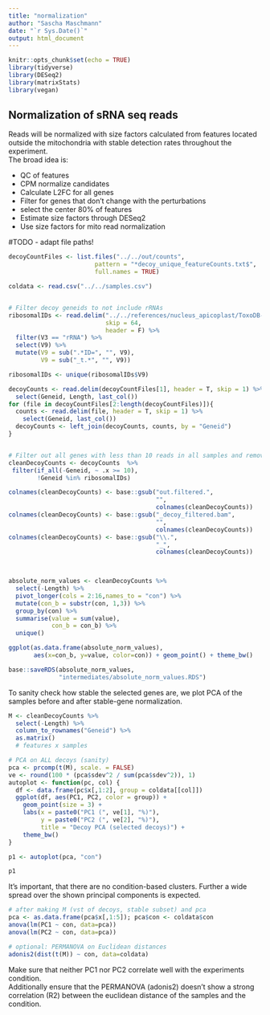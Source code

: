 ```yaml
---
title: "normalization"
author: "Sascha Maschmann"
date: "`r Sys.Date()`"
output: html_document
---
```


```r
knitr::opts_chunk$set(echo = TRUE)
library(tidyverse)
library(DESeq2)
library(matrixStats)
library(vegan)

```

## Normalization of sRNA seq reads
Reads will be normalized with size factors calculated from features located outside the mitochondria with stable detection rates throughout the experiment.  
The broad idea is:  

- QC of features
- CPM normalize candidates
- Calculate L2FC for all genes
- Filter for genes that don't change with the perturbations
- select the center 80% of features
- Estimate size factors through DESeq2
- Use size factors for mito read normalization

#TODO - adapt file paths!

```r
decoyCountFiles <- list.files("../../out/counts",
                        pattern = "*decoy_unique_featureCounts.txt$",
                        full.names = TRUE)

coldata <- read.csv("../../samples.csv")


# Filter decoy geneids to not include rRNAs
ribosomalIDs <- read.delim("../../references/nucleus_apicoplast/ToxoDB-68_TgondiiRH88.gff",
                           skip = 64,
                           header = F) %>% 
  filter(V3 == "rRNA") %>% 
  select(V9) %>% 
  mutate(V9 = sub(".*ID=", "", V9),
         V9 = sub("_t.*", "", V9))

ribosomalIDs <- unique(ribosomalIDs$V9)

decoyCounts <- read.delim(decoyCountFiles[1], header = T, skip = 1) %>% 
  select(Geneid, Length, last_col())
for (file in decoyCountFiles[2:length(decoyCountFiles)]){
  counts <- read.delim(file, header = T, skip = 1) %>% 
    select(Geneid, last_col())
  decoyCounts <- left_join(decoyCounts, counts, by = "Geneid")
}


# Filter out all genes with less than 10 reads in all samples and remove rRNA samples
cleanDecoyCounts <- decoyCounts  %>% 
 filter(if_all(-Geneid, ~ .x >= 10),
        !Geneid %in% ribosomalIDs)

colnames(cleanDecoyCounts) <- base::gsub("out.filtered.",
                                         "",
                                         colnames(cleanDecoyCounts))
colnames(cleanDecoyCounts) <- base::gsub("_decoy_filtered.bam",
                                         "",
                                         colnames(cleanDecoyCounts))
colnames(cleanDecoyCounts) <- base::gsub("\\.",
                                         "_",
                                         colnames(cleanDecoyCounts))

  
```

```r
absolute_norm_values <- cleanDecoyCounts %>% 
  select(-Length) %>% 
  pivot_longer(cols = 2:16,names_to = "con") %>% 
  mutate(con_b = substr(con, 1,3)) %>% 
  group_by(con) %>% 
  summarise(value = sum(value),
            con_b = con_b) %>% 
  unique()

ggplot(as.data.frame(absolute_norm_values),
       aes(x=con_b, y=value, color=con)) + geom_point() + theme_bw()

base::saveRDS(absolute_norm_values,
              "intermediates/absolute_norm_values.RDS")
```

To sanity check how stable the selected genes are, we plot PCA of the samples before and after stable-gene normalization.

```r
M <- cleanDecoyCounts %>% 
  select(-Length) %>% 
  column_to_rownames("Geneid") %>% 
  as.matrix()
  # features x samples

# PCA on ALL decoys (sanity)
pca <- prcomp(t(M), scale. = FALSE)
ve <- round(100 * (pca$sdev^2 / sum(pca$sdev^2)), 1)
autoplot <- function(pc, col) {
  df <- data.frame(pc$x[,1:2], group = coldata[[col]])
  ggplot(df, aes(PC1, PC2, color = group)) +
    geom_point(size = 3) +
    labs(x = paste0("PC1 (", ve[1], "%)"),
         y = paste0("PC2 (", ve[2], "%)"),
         title = "Decoy PCA (selected decoys)") +
    theme_bw()
}

p1 <- autoplot(pca, "con")
```

```r
p1
```

It's important, that there are no condition-based clusters. Further a wide spread over the shown principal components is expected.

```r
# after making M (vst of decoys, stable subset) and pca
pca <- as.data.frame(pca$x[,1:5]); pca$con <- coldata$con
anova(lm(PC1 ~ con, data=pca))
anova(lm(PC2 ~ con, data=pca))

# optional: PERMANOVA on Euclidean distances
adonis2(dist(t(M)) ~ con, data=coldata)
```

Make sure that neither PC1 nor PC2 correlate well with the experiments condition.  
Additionally ensure that the PERMANOVA (adonis2) doesn't show a strong correlation (R2) between the euclidean distance of the samples and the condition.
